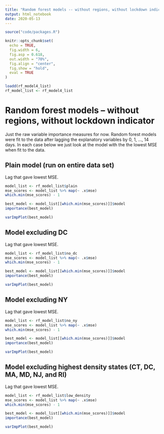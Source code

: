 ```yaml
---
title: "Random forest models -- without regions, without lockdown indicator"
output: html_notebook
date: 2020-05-13
---
```


```r
source("code/packages.R")

knitr::opts_chunk$set(
  echo = TRUE,
  fig.width = 6,
  fig.asp = 0.618,
  out.width = "70%",
  fig.align = "center",
  fig.show = "hold",
  eval = TRUE
)

loadd(rf_model4_list)
rf_model_list <- rf_model4_list
```

# Random forest models -- without regions, without lockdown indicator

Just the raw variable importance measures for now. Random forest models were fit
to the data after lagging the explanatory variables by 0, 1, ..., 14 days. In
each case below we just look at the model with the the lowest MSE when fit to
the data.

## Plain model (run on entire data set)

Lag that gave lowest MSE.
```r
model_list <- rf_model_list$plain
mse_scores <- model_list %>% map(~ .x$mse)
which.min(mse_scores) - 1
```

```r
best_model <- model_list[[which.min(mse_scores)]]$model
importance(best_model)
```

```r
varImpPlot(best_model)
```

## Model excluding DC

Lag that gave lowest MSE.
```r
model_list <- rf_model_list$no_dc
mse_scores <- model_list %>% map(~ .x$mse)
which.min(mse_scores) - 1
```

```r
best_model <- model_list[[which.min(mse_scores)]]$model
importance(best_model)
```

```r
varImpPlot(best_model)
```

## Model excluding NY

Lag that gave lowest MSE.
```r
model_list <- rf_model_list$no_ny
mse_scores <- model_list %>% map(~ .x$mse)
which.min(mse_scores) - 1
```

```r
best_model <- model_list[[which.min(mse_scores)]]$model
importance(best_model)
```

```r
varImpPlot(best_model)
```

## Model excluding highest density states (CT, DC, MA, MD, NJ, and RI)

Lag that gave lowest MSE.
```r
model_list <- rf_model_list$low_density
mse_scores <- model_list %>% map(~ .x$mse)
which.min(mse_scores) - 1
```

```r
best_model <- model_list[[which.min(mse_scores)]]$model
importance(best_model)
```

```r
varImpPlot(best_model)
```
